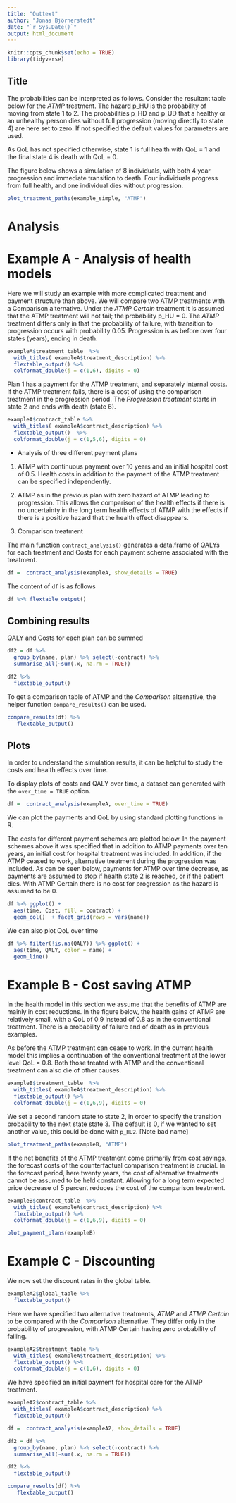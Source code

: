 ```yaml
---
title: "Outtext"
author: "Jonas Björnerstedt"
date: "`r Sys.Date()`"
output: html_document
---
```



```r
knitr::opts_chunk$set(echo = TRUE)
library(tidyverse)
```

## Title

 The probabilities can be interpreted as follows. Consider the resultant table below for the _ATMP_ treatment. The hazard p_HU is the probability of moving from state 1 to 2. The probabilities p_HD and p_UD that a healthy or an unhealthy person dies without full progression (moving directly to state 4) are here set to zero. If not specified the default values for parameters are used. 

As QoL has not specified otherwise, state 1 is full health with QoL = 1 and the final state 4 is death with QoL = 0. 

The figure below shows a simulation of 8 individuals, with both 4 year progression and immediate transition to death. Four individuals progress from full health, and one individual dies without progression.

```r
plot_treatment_paths(example_simple, "ATMP")
```

# Analysis

# Example A - Analysis of health models

Here we will study an example with more complicated treatment and payment structure than above. We will compare two ATMP treatments with a Comparison alternative. Under the _ATMP Certain_ treatment it is assumed that the ATMP treatment will not fail; the probability p_HU = 0. The _ATMP_ treatment differs only in that the probability of failure, with transition to progression occurs with probability 0.05. Progression is as before over four states (years), ending in death. 

```r
exampleA$treatment_table  %>% 
  with_titles( exampleA$treatment_description) %>% 
  flextable_output() %>% 
  colformat_double(j = c(1,6), digits = 0) 

```


Plan 1 has a payment for the ATMP treatment, and separately internal costs. If the ATMP treatment fails, there is a cost of using the comparison treatment in the progression period. The _Progression treatment_ starts in state 2 and ends with death (state 6). 

```r
exampleA$contract_table %>% 
  with_titles( exampleA$contract_description) %>% 
  flextable_output()  %>% 
  colformat_double(j = c(1,5,6), digits = 0) 
```

- Analysis of three different payment plans 

1) ATMP with continuous payment over 10 years and an initial hospital cost of 0.5. Health costs in addition to the payment of the ATMP treatment can be specified independently.

2) ATMP as in the previous plan with zero hazard of ATMP leading to progression. This allows the comparison of the health effects if there is no uncertainty in the long term health effects of ATMP with the effects if there is a positive hazard that the health effect disappears.

3) Comparison treatment

The main function `contract_analysis()` generates a data.frame of QALYs for each treatment and Costs for each payment scheme associated with the treatment. 

```r
df =  contract_analysis(exampleA, show_details = TRUE) 
```

The content of `df` is as follows

```r
df %>% flextable_output()
```


## Combining results

QALY and Costs for each plan can be summed

```r
df2 = df %>% 
  group_by(name, plan) %>% select(-contract) %>% 
  summarise_all(~sum(.x, na.rm = TRUE)) 

df2 %>% 
  flextable_output()
```

To get a comparison table of ATMP and the _Comparison_ alternative, the helper function `compare_results()` can be used.

```r
compare_results(df) %>% 
   flextable_output()
```

## Plots

In order to understand the simulation results, it can be helpful to study the costs and health effects over time.

To display plots of costs and QALY over time, a dataset can generated with the `over_time = TRUE` option.

```r
df =  contract_analysis(exampleA, over_time = TRUE)
```

We can plot the payments and QoL by using standard plotting functions in R.

The costs for different payment schemes are plotted below. In the payment schemes above it was specified that in addition to ATMP payments over ten years, an initial cost for hospital treatment was included. In addition, if the ATMP ceased to work, alternative treatment during the progression was included. As can be seen below, payments for ATMP over time decrease, as payments are assumed to stop if health state 2 is reached, or if the patient dies. With ATMP Certain there is no cost for progression as the hazard is assumed to be 0.

```r
df %>% ggplot() + 
  aes(time, Cost, fill = contract) + 
  geom_col()  + facet_grid(rows = vars(name))
```

We can also plot QoL over time

```r
df %>% filter(!is.na(QALY)) %>% ggplot() + 
  aes(time, QALY, color = name) + 
  geom_line() 
```


# Example B - Cost saving ATMP

In the health model in this section we assume that the benefits of ATMP are mainly in cost reductions. In the figure below, the health gains of ATMP are relatively small, with a QoL of 0.9 instead of 0.8 as in the conventional treatment. There is a probability of failure and of death as in previous examples. 

As before the ATMP treatment can cease to work. In the current health model this implies a continuation of the conventional treatment at the lower level QoL = 0.8. Both those treated with ATMP and the conventional treatment can also die of other causes. 

```r
exampleB$treatment_table  %>% 
  with_titles( exampleA$treatment_description) %>% 
  flextable_output() %>% 
  colformat_double(j = c(1,6,9), digits = 0) 
```

We set a second random state to state 2, in order to specify the transition probability to the next state state 3. The default is 0, if we wanted to set another value, this could be done with `p_HU2`. [Note bad name] 

```r
plot_treatment_paths(exampleB, "ATMP")
```

If the net benefits of the ATMP treatment come primarily from cost savings, the forecast costs of the counterfactual comparison treatment is crucial. In the forecast period, here twenty years, the cost of alternative treatments cannot be assumed to be held constant. Allowing for a long term expected price decrease of 5 percent reduces the cost of the comparison treatment.  


```r
exampleB$contract_table  %>% 
  with_titles( exampleA$contract_description) %>% 
  flextable_output() %>% 
  colformat_double(j = c(1,6,9), digits = 0) 

```




```r
plot_payment_plans(exampleB)
```

# Example C - Discounting

We now set the discount rates in the global table. 

```r
exampleA2$global_table %>% 
  flextable_output() 
```

Here we have specified two alternative treatments, _ATMP_ and _ATMP Certain_ to be compared with the _Comparison_ alternative. They differ only in the probability of progression, with ATMP Certain having zero probability of failing.

```r
exampleA2$treatment_table %>% 
  with_titles( exampleA$treatment_description) %>% 
  flextable_output() %>% 
  colformat_double(j = c(1,6), digits = 0) 

```

We have specified an initial payment for hospital care for the ATMP treatment.

```r
exampleA2$contract_table %>% 
  with_titles( exampleA$contract_description) %>% 
  flextable_output()   
```


```r
df =  contract_analysis(exampleA2, show_details = TRUE) 
```


```r
df2 = df %>% 
  group_by(name, plan) %>% select(-contract) %>% 
  summarise_all(~sum(.x, na.rm = TRUE)) 

df2 %>% 
  flextable_output()
```

```r
compare_results(df) %>% 
   flextable_output()
```
